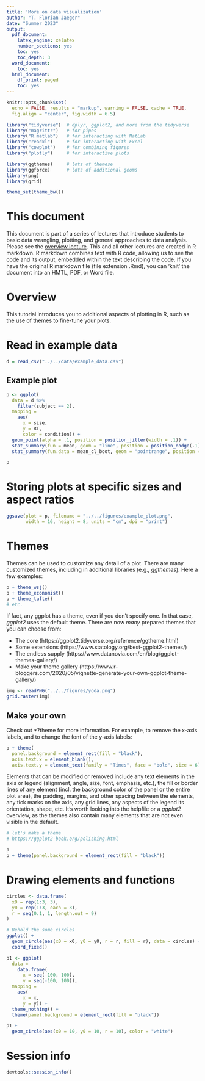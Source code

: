 ```yaml
---
title: 'More on data visualization'
author: "T. Florian Jaeger"
date: "Summer 2023"
output:
  pdf_document:
    latex_engine: xelatex
    number_sections: yes
    toc: yes
    toc_depth: 3
  word_document:
    toc: yes
  html_document:
    df_print: paged
    toc: yes
---
```


```r
knitr::opts_chunk$set(
  echo = FALSE, results = "markup", warning = FALSE, cache = TRUE,
  fig.align = "center", fig.width = 6.5)
```

```r
library("tidyverse")  # dplyr, ggplot2, and more from the tidyverse
library("magrittr")   # for pipes
library("R.matlab")   # for interacting with MatLab
library("readxl")     # for interacting with Excel
library("cowplot")    # for combining figures
library("plotly")     # for interactive plots

library(ggthemes)     # lots of themese
library(ggforce)      # lots of additional geoms
library(png)        
library(grid)

theme_set(theme_bw())
```

# This document
This document is part of a series of lectures that introduce students to basic data wrangling, plotting, and general approaches to data analysis. Please see the [overview lecture](https://github.com/tfjaeger/BCS206-207-R-lectures/blob/2024-PhD-skillz-workshop/1-Overview.pdf). This and all other lectures are created in R markdown. R markdown combines text with R code, allowing us to see the code and its output, embedded within the text describing the code. If you have the original R markdown file (file extension .Rmd), you can 'knit' the document into an HMTL, PDF, or Word file. 

# Overview
This tutorial introduces you to additional aspects of plotting in R, such as the use of themes to fine-tune your plots.

# Read in example data

```r
d = read_csv("../../data/example_data.csv")
```

## Example plot

```r
p <- ggplot(
  data = d %>% 
    filter(subject == 2),
  mapping = 
    aes(
      x = size,
      y = RT,
      color = condition)) +
  geom_point(alpha = .1, position = position_jitter(width = .1)) +
  stat_summary(fun = mean, geom = "line", position = position_dodge(.1)) +
  stat_summary(fun.data = mean_cl_boot, geom = "pointrange", position = position_dodge(.1)) 

p
```

# Storing plots at specific sizes and aspect ratios

```r
ggsave(plot = p, filename = "../../figures/example_plot.png", 
       width = 16, height = 8, units = "cm", dpi = "print")
```

# Themes

Themes can be used to customize any detail of a plot. There are many customized themes, including in additional libraries (e.g., *ggthemes*). Here a few examples:

```r
p + theme_wsj()
p + theme_economist()
p + theme_tufte()
# etc.
```

If fact, any ggplot has a theme, even if you don't specify one. In that case, *ggplot2* uses the default theme. There are now *many* prepared themes that you can choose from:

  + The core (https://ggplot2.tidyverse.org/reference/ggtheme.html)
  + Some extensions (https://www.statology.org/best-ggplot2-themes/)
  + The endless supply (https://www.datanovia.com/en/blog/ggplot-themes-gallery/)
  + Make your theme gallery (https://www.r-bloggers.com/2020/05/vignette-generate-your-own-ggplot-theme-gallery/)

```r
img <- readPNG("../../figures/yoda.png")
grid.raster(img)
```

## Make your own

Check out *?theme for more information. For example, to remove the x-axis labels, and to change the font of the y-axis labels:

```r
p + theme(
  panel.background = element_rect(fill = "black"),
  axis.text.x = element_blank(),
  axis.text.y = element_text(family = "Times", face = "bold", size = 6))
```

Elements that can be modified or removed include any text elements in the axis or legend (alignment, angle, size, font, emphasis, etc.), the fill or border lines of any element (incl. the background color of the panel or the entire plot area), the padding, margins, and other spacing between the elements, any tick marks on the axis, any grid lines, any aspects of the legend its orientation, shape, etc. It's worth looking into the helpfile or a *ggplot2* overview, as the themes also contain many elements that are not even visible in the default.

```r
# let's make a theme
# https://ggplot2-book.org/polishing.html

p
p + theme(panel.background = element_rect(fill = "black"))
```

# Drawing elements and functions

```r
circles <- data.frame(
  x0 = rep(1:3, 3),
  y0 = rep(1:3, each = 3),
  r = seq(0.1, 1, length.out = 9)
)

# Behold the some circles
ggplot() +
  geom_circle(aes(x0 = x0, y0 = y0, r = r, fill = r), data = circles) +
  coord_fixed()

p1 <- ggplot(
  data = 
    data.frame(
      x = seq(-100, 100),
      y = seq(-100, 100)),
  mapping = 
    aes(
      x = x,
      y = y)) + 
  theme_nothing() +
  theme(panel.background = element_rect(fill = "black"))

p1 + 
  geom_circle(aes(x0 = 10, y0 = 10, r = 10), color = "white")
```



# Session info
```r
devtools::session_info()
```
